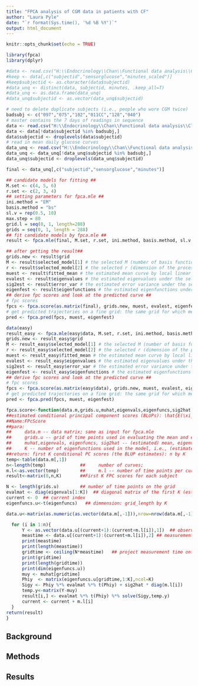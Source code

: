 ```yaml
---
title: "FPCA analysis of CGM data in patients with CF"
author: "Laura Pyle"
date: "`r format(Sys.time(), '%d %B %Y')`"
output: html_document
---
```


```r
knitr::opts_chunk$set(echo = TRUE)

library(fpca)
library(dplyr)

#data <- read.csv("H:\\Endocrinology\\Chan\\Functional data analysis\\Cleaned CGM Data\\master.csv")
#keep <- data[,c("subjectid","sensorglucose","minutes_scaled")]
#keep$subjectid <- as.character(data$subjectid)
#data_unq <- distinct(data, subjectid, minutes, .keep_all=T)
#data_unq <- as.data.frame(data_unq)
#data_unq$subjectid <- as.vector(data_unq$subjectid)

# need to delete duplicate subjects (i.e., people who wore CGM twice)
badsubj <- c("097","075","102","011CC","128","040")
# master contains the 7 days of readings in sequence
data <- read.csv("H:\\Endocrinology\\Chan\\Functional data analysis\\Cleaned CGM Data\\master.csv")
data <- data[!data$subjectid %in% badsubj,]
data$subjectid <- droplevels(data$subjectid)
# read in mean daily glucose curves
data_unq <- read.csv("H:\\Endocrinology\\Chan\\Functional data analysis\\Cleaned CGM Data\\mean_output.csv")
data_unq <- data_unq[!data_unq$subjectid %in% badsubj,]
data_unq$subjectid <- droplevels(data_unq$subjectid)

final <- data_unq[,c("subjectid","sensorglucose","minutes")]

## candidate models for fitting ##
M.set <- c(4, 5, 6)
r.set <- c(2, 3, 4)
## setting parameters for fpca.mle ##
ini.method = "EM"
basis.method = "bs"
sl.v = rep(0.5, 10)
max.step = 80
grid.l = seq(0, 1, length=288)
grids = seq(0, 1, length = 288)
## fit candidate models by fpca.mle ##
result <- fpca.mle(final, M.set, r.set, ini.method, basis.method, sl.v, max.step, grid.l, grids)

## after getting the result##
grids.new <- result$grid
M <- result$selected_model[1] # the selected M (number of basis functions)
r <- result$selected_model[2] # the selected r (dimension of the process)
muest <- result$fitted_mean # the estimated mean curve by local linear fitting evaluated at grid
evalest <- result$eigenvalues # the estimated eigenvalues under the selected model
sig2est <- result$error_var # the estimated error variance under the selected model
eigenfest <- result$eigenfunctions # the estimated eigenfunctions under the selected model evaluated at grid
## derive fpc scores and look at the predicted curve ##
# fpc scores
fpcs <- fpca.score(as.matrix(final), grids.new, muest, evalest, eigenfest, sig2est, r)
# get predicted trajectories on a fine grid: the same grid for which mean and eigenfunctions are evaluated
pred <- fpca.pred(fpcs, muest, eigenfest)

data(easy)
result_easy <- fpca.mle(easy$data, M.set, r.set, ini.method, basis.method, sl.v, max.step, grid.l, grids)
grids.new <- result_easy$grid
M <- result_easy$selected_model[1] # the selected M (number of basis functions)
r <- result_easy$selected_model[2] # the selected r (dimension of the process)
muest <- result_easy$fitted_mean # the estimated mean curve by local linear fitting evaluated at grid
evalest <- result_easy$eigenvalues # the estimated eigenvalues under the selected model
sig2est <- result_easy$error_var # the estimated error variance under the selected model
eigenfest <- result_easy$eigenfunctions # the estimated eigenfunctions under the selected model evaluated at grid
## derive fpc scores and look at the predicted curve ##
# fpc scores
fpcs <- fpca.score(as.matrix(easy$data), grids.new, muest, evalest, eigenfest, sig2est, r)
# get predicted trajectories on a fine grid: the same grid for which mean and eigenfunctions are evaluated
pred <- fpca.pred(fpcs, muest, eigenfest)

fpca.score<-function(data.m,grids.u,muhat,eigenvals,eigenfuncs,sig2hat,K){
##estimated conditional principal component scores (BLUPs): \hat{E(\xi_k|Y)}, k=1,...,K
##Name:FPcScore
##para:
##     data.m -- data matrix; same as input for fpca.mle
##     grids.u -- grid of time points used in evaluating the mean and eigenfunctions (on the original scale); (returned by fpca. mle)
##     muhat,eigenvals, eigenfuncs, sig2hat -- (estimated) mean, eigenvalues, eigenfunctions and noise variance; (returned by fpca.mle)
##     K -- number of eigenfunctions used in the model, i.e., (estimated) dimension of the process
##return: first K conditional PC scores (the BLUP estimates): n by K
temp<-table(data.m[,1])
n<-length(temp)             ##     number of curves;
m.l<-as.vector(temp)        ##     m.l -- number of time points per curve
result<-matrix(0,n,K)       ##First K FPC scores for each subject

N <- length(grids.u)        ## number of time points on the grid
evalmat <- diag(eigenvals[1:K])  ## diagonal matrix of the first K (estimated) eigenvalues
current <- 0  ## current index
eigenfuncs.u<-t(eigenfuncs)   ## dimmension: grid_length by K

data.u<-matrix(as.numeric(as.vector(data.m[,-1])),nrow=nrow(data.m[,-1]),ncol=ncol(data.m[,-1]))     ##convert obs matrix to be numierc

  for (i in 1:n){
      Y <- as.vector(data.u[(current+1):(current+m.l[i]),1])  ## observed  measurements of ith curve
      meastime <- data.u[(current+1):(current+m.l[i]),2] ## measurement times of the ith curve
      print(meastime)
      print(length(meastime))
      gridtime <- ceiling(N*meastime)   ## project measurement time onto the grid
      print(gridtime)
      print(length(gridtime))
      print(dim(eigenfuncs.u))
      muy <- muhat[gridtime]
      Phiy  <- matrix(eigenfuncs.u[gridtime,1:K],ncol=K)
      Sigy <- Phiy %*% evalmat %*% t(Phiy) + sig2hat * diag(m.l[i])
      temp.y<-matrix(Y-muy)
      result[i,] <- evalmat %*% t(Phiy) %*% solve(Sigy,temp.y)
      current <- current + m.l[i]
  }
return(result)
}


```

## Background

## Methods

## Results


